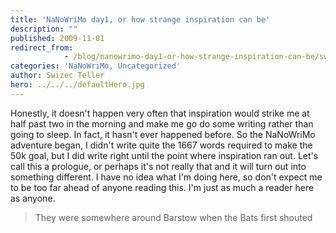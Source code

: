 ```yaml
---
title: 'NaNoWriMo day1, or how strange inspiration can be'
description: ""
published: 2009-11-01
redirect_from: 
            - /blog/nanowrimo-day1-or-how-strange-inspiration-can-be/swizec/795
categories: 'NaNoWriMo, Uncategorized'
author: Swizec Teller
hero: ../../../defaultHero.jpg
---
```

Honestly, it doesn't happen very often that inspiration would strike me at half past two in the morning and make me go do some writing rather than going to sleep. In fact, it hasn't ever happened before. So the NaNoWriMo adventure began, I didn't write quite the 1667 words required to make the 50k goal, but I did write right until the point where inspiration ran out. Let's call this a prologue, or perhaps it's not really that and it will turn out into something different. I have no idea what I'm doing here, so don't expect me to be too far ahead of anyone reading this. I'm just as much a reader here as anyone.

> They were somewhere around Barstow when the Bats first shouted